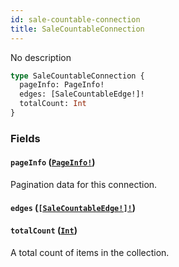 ```yaml
---
id: sale-countable-connection
title: SaleCountableConnection
---
```


No description

```graphql
type SaleCountableConnection {
  pageInfo: PageInfo!
  edges: [SaleCountableEdge!]!
  totalCount: Int
}
```

### Fields

#### `pageInfo` ([`PageInfo!`](/docs/developer/api-reference/objects/page-info))

Pagination data for this connection.

#### `edges` ([`[SaleCountableEdge!]!`](/docs/developer/api-reference/objects/sale-countable-edge))

#### `totalCount` ([`Int`](/docs/developer/api-reference/scalars/int))

A total count of items in the collection.
